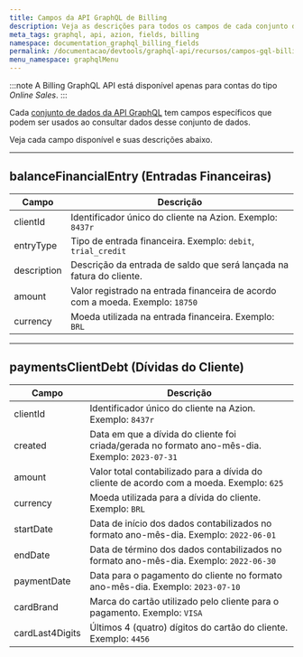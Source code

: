 ```yaml
---
title: Campos da API GraphQL de Billing
description: Veja as descrições para todos os campos de cada conjunto de dados da API GraphQL de Billing.
meta_tags: graphql, api, azion, fields, billing
namespace: documentation_graphql_billing_fields
permalink: /documentacao/devtools/graphql-api/recursos/campos-gql-billing/
menu_namespace: graphqlMenu
---
```


:::note
A Billing GraphQL API está disponível apenas para contas do tipo *Online Sales*.
:::

Cada [conjunto de dados da API GraphQL](/pt-br/documentacao/devtools/graphql-api/recursos/#conjuntos-de-dados) tem campos específicos que podem ser usados ao consultar dados desse conjunto de dados.

Veja cada campo disponível e suas descrições abaixo.

---

## balanceFinancialEntry (Entradas Financeiras)

| Campo | Descrição |
| ----- | --------- |
| clientId | Identificador único do cliente na Azion. Exemplo: `8437r` |
| entryType | Tipo de entrada financeira. Exemplo: `debit`, `trial_credit` |
| description | Descrição da entrada de saldo que será lançada na fatura do cliente. |
| amount | Valor registrado na entrada financeira de acordo com a moeda. Exemplo: `18750` |
| currency | Moeda utilizada na entrada financeira. Exemplo: `BRL` |

---

## paymentsClientDebt (Dívidas do Cliente)

| Campo | Descrição |
| ----- | --------- |
| clientId | Identificador único do cliente na Azion. Exemplo: `8437r` |
| created | Data em que a dívida do cliente foi criada/gerada no formato ano-mês-dia. Exemplo: `2023-07-31` |
| amount | Valor total contabilizado para a dívida do cliente de acordo com a moeda. Exemplo: `625` |
| currency | Moeda utilizada para a dívida do cliente. Exemplo: `BRL` |
| startDate | Data de início dos dados contabilizados no formato ano-mês-dia. Exemplo: `2022-06-01` |
| endDate | Data de término dos dados contabilizados no formato ano-mês-dia. Exemplo: `2022-06-30` |
| paymentDate | Data para o pagamento do cliente no formato ano-mês-dia. Exemplo: `2023-07-10` |
| cardBrand | Marca do cartão utilizado pelo cliente para o pagamento. Exemplo: `VISA` |
| cardLast4Digits | Últimos 4 (quatro) dígitos do cartão do cliente. Exemplo: `4456` |
